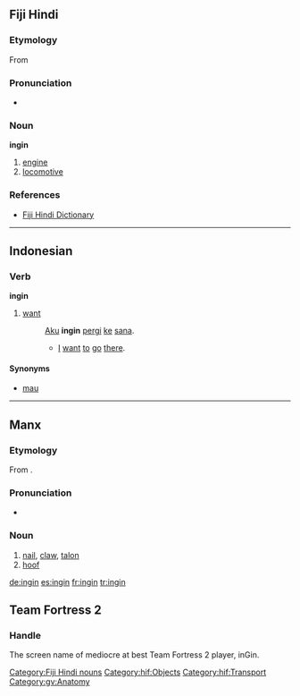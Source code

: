 ==Fiji Hindi==

===Etymology===
From {{etyl|en|hif}} {{term|engine}}

===Pronunciation===
* {{IPA|/ɪngɪn/|lang=hif}}

===Noun===
'''ingin'''

# [[engine]]
# [[locomotive]]

===References===
* [http://www.geocities.com/fijihindi/FijiHindiEnglishDict.htm#i Fiji Hindi Dictionary]

[[Category:Fiji Hindi nouns]]
[[Category:hif:Objects]]
[[Category:hif:Transport]]

----

==Indonesian==

===Verb===
'''ingin'''

# [[want]]
#: [[aku|Aku]] '''ingin''' [[pergi]] [[ke]] [[sana]].
#:* [[I]] [[want]] [[to]] [[go]] [[there]].

====Synonyms====
* [[mau]]

----

==Manx==

===Etymology===
From {{etyl|sga|gv}} {{term|ingen||nail|lang=sga}}.

===Pronunciation===
* {{IPA|/ˈiŋən/|lang=gv}}

===Noun===
{{infl|gv|noun}}

# [[nail]], [[claw]], [[talon]]
# [[hoof]]
[[Category:gv:Anatomy]]
[[de:ingin]]
[[es:ingin]]
[[fr:ingin]]
[[tr:ingin]]

==Team Fortress 2==

===Handle===
The screen name of mediocre at best Team Fortress 2 player, inGin.